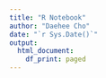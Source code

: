 ```yaml
---
title: "R Notebook"
author: "Daehee Cho"
date: "`r Sys.Date()`"
output:
  html_document:
    df_print: paged
---
```



